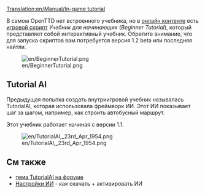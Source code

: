 [[Translation:en/Manual/In-game tutorial]]


{{ru/Учебник}}

В самом OpenTTD нет встроенного учебника, но в [[ru/Manual/Онлайн-контент|онлайн контенте]] есть [[en/Game Script|игровой скрипт]] ''Учебник для начинающих'' (''Beginner Tutorial''), который представляет собой интерактивный учебник. Обратите внимание, что для запуска скриптов вам потребуется версия 1.2 beta или последняя найтли.

[[File:en/BeginnerTutorial.png]]

== Tutorial AI ==
Предыдущая попытка создать внутриигровой учебник называлась TutorialAI, которая использовала фреймворк ИИ. Этот ИИ показывает шаг за шагом, например, как строить автобусный маршрут.

Этот учебник работает начиная с версии 1.1.

[[File:en/TutorialAI, 23rd Apr 1954.png]]

==См также==
* [http://www.tt-forums.net/viewtopic.php?f=65&t=55400 тема TutorialAI на форуме]
* [[ru/Archive/Manual/Settings/Настройки ИИ|Настройки ИИ]] - как скачать + активировать ИИ